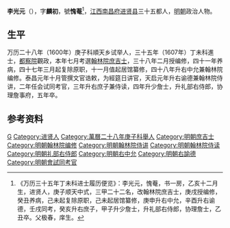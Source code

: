 {{Otheruses|other=名为李愧菴的其他人物|李愧菴}}

'''李光元'''（{{bd|1575年||1625年||}}），字'''麟初'''，號'''愧菴'''<ref>《万历三十五年丁未科进士履历便览》：李光元，愧菴，书一房，乙亥十二月生，进贤人，庚子顺天中式，三甲二十二名，改翰林院庶吉士，庚戌授编修，癸丑养病，己未起复除原职，己未起居馆纂修，庚申升右中允，辛酉升右谕德，壬戌同考，癸亥升右庶子，甲子升少詹士，升礼部右侍郎，协理詹士，乙丑卒。父极春，庠生。</ref>，[[江西|江西]][[南昌府|南昌府]][[进贤县|进贤县]]三十五都人，[[明朝|明朝]]政治人物。

== 生平 ==
万历二十八年（1600年）庚子科順天乡试举人，三十五年（1607年）丁未科進士，[[都察院|都察院]]觀政，本年七月考選[[翰林院|翰林院]][[庶吉士|庶吉士]]，三十八年二月授编修，四十一年养病，四十七年三月起复除原职，十一月值起居馆纂修，四十八年升右中允兼翰林院编修。泰昌元年十月管撰文官诰敕，为經筵日讲官，天启元年升右谕德兼翰林院侍讲，二年任会试同考官，三年升右庶子兼侍读，四年升少詹士，升礼部右侍郎，协理詹事府，五年卒。

==参考资料==
{{reflist}}

{{萬曆三十五年丁未科殿試金榜}}

{{Authority control}}

{{DEFAULTSORT:}}
[[Category:李姓|G]]
[[Category:进贤人|Category:进贤人]]
[[Category:萬曆二十八年庚子科舉人|Category:萬曆二十八年庚子科舉人]]
[[Category:明朝庶吉士|Category:明朝庶吉士]]
[[Category:明朝翰林院编修|Category:明朝翰林院编修]]
[[Category:明朝翰林院侍讲|Category:明朝翰林院侍讲]]
[[Category:明朝翰林院侍读|Category:明朝翰林院侍读]]
[[Category:明朝礼部右侍郎|Category:明朝礼部右侍郎]]
[[Category:明朝右中允|Category:明朝右中允]]
[[Category:明朝右諭德|Category:明朝右諭德]]
[[Category:明朝會試同考官|Category:明朝會試同考官]]


{{明朝人物小作品}}